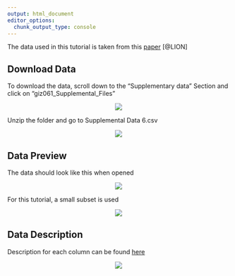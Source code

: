 ```yaml
---
output: html_document
editor_options: 
  chunk_output_type: console
---
```


The data used in this tutorial is taken from this [paper](https://academic.oup.com/gigascience/article/8/6/giz061/5505544) [@LION]

## Download Data

To download the data, scroll down to the "Supplementary data" Section and click on "giz061_Supplemental_Files"

<p align="center">
![](figures/giz061_Supplemental_Files.PNG)
</p>

Unzip the folder and go to Supplemental Data 6.csv

<p align="center">
![](figures/giz061_Supplemental_Data6.PNG)
</p>

## Data Preview

The data should look like this when opened

<p align="center">
![](figures/giz061_Supplemental_Data6_open.PNG)
</p>

For this tutorial, a small subset is used

<p align="center">
![](figures/giz061_Supplemental_Data6_subset.PNG)
</p>

## Data Description

Description for each column can be found [here](http://gigadb.org/dataset/view/id/100599/Sample_page/2)

<p align="center">
![](figures/giz061_Supplemental_Files_SampleDescription.PNG)
</p>






